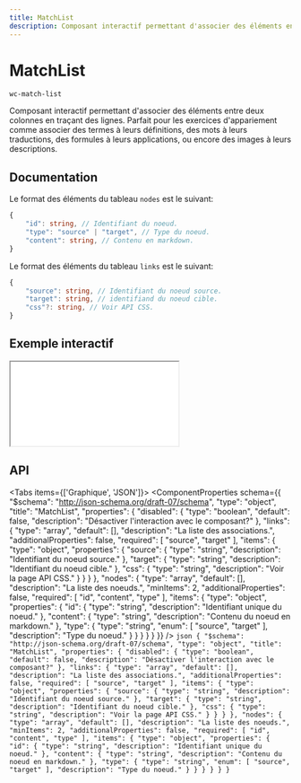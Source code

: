 ```yaml
---
title: MatchList
description: Composant interactif permettant d'associer des éléments entre deux colonnes en traçant des lignes. Parfait pour les exercices d'appariement comme associer des termes à leurs définitions, des mots à leurs traductions, des formules à leurs applications, ou encore des images à leurs descriptions.
---
```



# MatchList

`wc-match-list`

Composant interactif permettant d'associer des éléments entre deux colonnes en traçant des lignes. Parfait pour les exercices d'appariement comme associer des termes à leurs définitions, des mots à leurs traductions, des formules à leurs applications, ou encore des images à leurs descriptions.

## Documentation

Le format des éléments du tableau `nodes` est le suivant:

```typescript
{
    "id": string, // Identifiant du noeud.
    "type": "source" | "target", // Type du noeud.
    "content": string, // Contenu en markdown.
}
```

Le format des éléments du tableau `links` est le suivant:

```typescript
{
    "source": string, // Identifiant du noeud source.
    "target": string, // identifiand du noeud cible.
    "css"?: string, // Voir API CSS.
}
```

## Exemple interactif

<iframe
  src={useAbsoluteUrl('playground/components/wc-match-list')}
  style={{ width: '100%', height: '700px', border: 'none' }}
></iframe>

## API

<Tabs items={['Graphique', 'JSON']}>
  <Tab>
    <ComponentProperties schema={{
  "$schema": "http://json-schema.org/draft-07/schema",
  "type": "object",
  "title": "MatchList",
  "properties": {
    "disabled": {
      "type": "boolean",
      "default": false,
      "description": "Désactiver l'interaction avec le composant?"
    },
    "links": {
      "type": "array",
      "default": [],
      "description": "La liste des associations.",
      "additionalProperties": false,
      "required": [
        "source",
        "target"
      ],
      "items": {
        "type": "object",
        "properties": {
          "source": {
            "type": "string",
            "description": "Identifiant du noeud source."
          },
          "target": {
            "type": "string",
            "description": "Identifiant du noeud cible."
          },
          "css": {
            "type": "string",
            "description": "Voir la page API CSS."
          }
        }
      }
    },
    "nodes": {
      "type": "array",
      "default": [],
      "description": "La liste des noeuds.",
      "minItems": 2,
      "additionalProperties": false,
      "required": [
        "id",
        "content",
        "type"
      ],
      "items": {
        "type": "object",
        "properties": {
          "id": {
            "type": "string",
            "description": "Identifiant unique du noeud."
          },
          "content": {
            "type": "string",
            "description": "Contenu du noeud en markdown."
          },
          "type": {
            "type": "string",
            "enum": [
              "source",
              "target"
            ],
            "description": "Type du noeud."
          }
        }
      }
    }
  }
}} />
  </Tab>
  <Tab>
    ```json
    {
  "$schema": "http://json-schema.org/draft-07/schema",
  "type": "object",
  "title": "MatchList",
  "properties": {
    "disabled": {
      "type": "boolean",
      "default": false,
      "description": "Désactiver l'interaction avec le composant?"
    },
    "links": {
      "type": "array",
      "default": [],
      "description": "La liste des associations.",
      "additionalProperties": false,
      "required": [
        "source",
        "target"
      ],
      "items": {
        "type": "object",
        "properties": {
          "source": {
            "type": "string",
            "description": "Identifiant du noeud source."
          },
          "target": {
            "type": "string",
            "description": "Identifiant du noeud cible."
          },
          "css": {
            "type": "string",
            "description": "Voir la page API CSS."
          }
        }
      }
    },
    "nodes": {
      "type": "array",
      "default": [],
      "description": "La liste des noeuds.",
      "minItems": 2,
      "additionalProperties": false,
      "required": [
        "id",
        "content",
        "type"
      ],
      "items": {
        "type": "object",
        "properties": {
          "id": {
            "type": "string",
            "description": "Identifiant unique du noeud."
          },
          "content": {
            "type": "string",
            "description": "Contenu du noeud en markdown."
          },
          "type": {
            "type": "string",
            "enum": [
              "source",
              "target"
            ],
            "description": "Type du noeud."
          }
        }
      }
    }
  }
}
    ```
  </Tab>
</Tabs>
